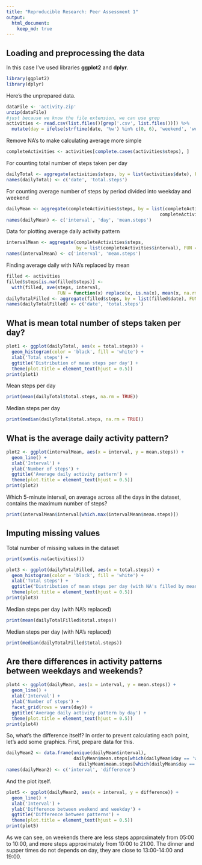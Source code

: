 ```yaml
---
title: "Reproducible Research: Peer Assessment 1"
output: 
  html_document:
    keep_md: true
---
```



## Loading and preprocessing the data
In this case I've used libraries **ggplot2** and **dplyr**.
```r
library(ggplot2)
library(dplyr)
```
Here's the unprepared data.
```r
dataFile <- 'activity.zip'
unzip(dataFile)
#just because we know the file extension, we can use grep
activities <- read.csv(list.files()[grep('.csv', list.files())]) %>%
  mutate(day = ifelse(strftime(date, '%w') %in% c(0, 6), 'weekend', 'weekday'))
```
Remove NA's to make calculating average more simple
```r
completeActivities <- activities[complete.cases(activities$steps), ]
```

For counting total number of steps taken per day
```r
dailyTotal <- aggregate(activities$steps, by = list(activities$date), FUN = sum)
names(dailyTotal) <- c('date', 'total.steps')
```

For counting average number of steps by period divided into weekday and weekend
```r
dailyMean <- aggregate(completeActivities$steps, by = list(completeActivities$interval,
                                                         completeActivities$day), FUN = mean)
names(dailyMean) <- c('interval', 'day', 'mean.steps')
```

Data for plotting average daily activity pattern
```r
intervalMean <- aggregate(completeActivities$steps, 
                          by = list(completeActivities$interval), FUN = mean)
names(intervalMean) <- c('interval', 'mean.steps')
```

Finding average daily with NA's replaced by mean
```r
filled <- activities
filled$steps[is.na(filled$steps)] <-
  with(filled, ave(steps, interval,
                   FUN = function(x) replace(x, is.na(x), mean(x, na.rm = T))))
dailyTotalFilled <- aggregate(filled$steps, by = list(filled$date), FUN = sum)
names(dailyTotalFilled) <- c('date', 'total.steps')
```
## What is mean total number of steps taken per day?
```r
plot1 <- ggplot(dailyTotal, aes(x = total.steps)) +
  geom_histogram(color = 'black', fill = 'white') +
  xlab('Total steps') +
  ggtitle('Distribution of mean steps per day') +
  theme(plot.title = element_text(hjust = 0.5))
print(plot1)
```

Mean steps per day
```r
print(mean(dailyTotal$total.steps, na.rm = TRUE))

```

Median steps per day
```r
print(median(dailyTotal$total.steps, na.rm = TRUE))

```

## What is the average daily activity pattern?
```r
plot2 <- ggplot(intervalMean, aes(x = interval, y = mean.steps)) +
  geom_line() +
  xlab('Interval') +
  ylab('Number of steps') +
  ggtitle('Average daily activity pattern') +
  theme(plot.title = element_text(hjust = 0.5))
print(plot2)
```

Which 5-minute interval, on average across all the days in the dataset, contains the maximum number of steps?
```r
print(intervalMean$interval[which.max(intervalMean$mean.steps)])
```

## Imputing missing values
Total number of missing values in the dataset
```r
print(sum(is.na(activities)))
```

```r
plot3 <- ggplot(dailyTotalFilled, aes(x = total.steps)) +
  geom_histogram(color = 'black', fill = 'white') +
  xlab('Total steps') +
  ggtitle("Distribution of mean steps per day (with NA's filled by mean)") +
  theme(plot.title = element_text(hjust = 0.5))
print(plot3)
```

Median steps per day (with NA's replaced)
```r
print(mean(dailyTotalFilled$total.steps))
```

Median steps per day (with NA's replaced)
```r
print(median(dailyTotalFilled$total.steps))
```

## Are there differences in activity patterns between weekdays and weekends?
```r
plot4 <- ggplot(dailyMean, aes(x = interval, y = mean.steps)) +
  geom_line() +
  xlab('Interval') +
  ylab('Number of steps') +
  facet_grid(rows = vars(day)) +
  ggtitle('Average daily activity pattern by day') +
  theme(plot.title = element_text(hjust = 0.5))
print(plot4)
```

So, what's the difference itself? In order to prevent calculating each point, let's add some graphics. First, prepare data for this.
```r
dailyMean2 <- data.frame(unique(dailyMean$interval), 
                         dailyMean$mean.steps[which(dailyMean$day == 'weekend')] -
                           dailyMean$mean.steps[which(dailyMean$day == 'weekday')])
names(dailyMean2) <- c('interval', 'difference')
```

And the plot itself.
```r
plot5 <- ggplot(dailyMean2, aes(x = interval, y = difference)) +
  geom_line() +
  xlab('Interval') +
  ylab('Difference between weekend and weekday') +
  ggtitle('Difference between patterns') +
  theme(plot.title = element_text(hjust = 0.5))
print(plot5)
```

As we can see, on weekends there are less steps approximately from 05:00 to 10:00, and more steps approximately from 10:00 to 21:00. The dinner and supper times do not depends on day, they are close to 13:00-14:00 and 19:00.